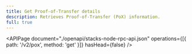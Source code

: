 ```yaml
---
title: Get Proof-of-Transfer details
description: Retrieves Proof-of-Transfer (PoX) information.
full: true
---
```


<APIPage
  document="./openapi/stacks-node-rpc-api.json"
  operations={[{ path: '/v2/pox', method: 'get' }]}
  hasHead={false}
/>
